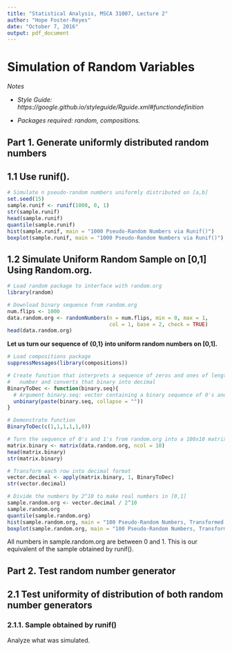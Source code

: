 ```yaml
---
title: "Statistical Analysis, MSCA 31007, Lecture 2"
author: "Hope Foster-Reyes"
date: "October 7, 2016"
output: pdf_document
---
```


# Simulation of Random Variables

_Notes_

* _Style Guide: https://google.github.io/styleguide/Rguide.xml#functiondefinition _

* _Packages required: random, compositions._

## Part 1. Generate uniformly distributed random numbers

## 1.1 Use runif().

```r
# Simulate n pseudo-random numbers uniformly distributed on [a,b]
set.seed(15)
sample.runif <- runif(1000, 0, 1)
str(sample.runif)
head(sample.runif)
quantile(sample.runif)
hist(sample.runif, main = "1000 Pseudo-Random Numbers via Runif()")
boxplot(sample.runif, main = "1000 Pseudo-Random Numbers via Runif()")
```

## 1.2 Simulate Uniform Random Sample on [0,1] Using Random.org.

```r
# Load random package to interface with random.org
library(random)

# Download binary sequence from random.org
num.flips <- 1000
data.random.org <- randomNumbers(n = num.flips, min = 0, max = 1, 
                                 col = 1, base = 2, check = TRUE)
head(data.random.org)
```

**Let us turn our sequence of {0,1} into uniform random numbers on [0,1].**

```r
# Load compositions package
suppressMessages(library(compositions))

# Create function that interprets a sequence of zeros and ones of length n as a binary
#   number and converts that binary into decimal
BinaryToDec <- function(binary.seq){
  # Argument binary.seq: vector containing a binary sequence of 0's and 1's
  unbinary(paste(binary.seq, collapse = ""))
}

# Demonstrate function
BinaryToDec(c(1,1,1,1,1,0))

# Turn the sequence of 0's and 1's from random.org into a 100x10 matrix
matrix.binary <- matrix(data.random.org, ncol = 10)
head(matrix.binary)
str(matrix.binary)

# Transform each row into decimal format
vector.decimal <- apply(matrix.binary, 1, BinaryToDec)
str(vector.decimal)

# Divide the numbers by 2^10 to make real numbers in [0,1]
sample.random.org <- vector.decimal / 2^10
sample.random.org
quantile(sample.random.org)
hist(sample.random.org, main = "100 Pseudo-Random Numbers, Transformed from Random.org Binary Data")
boxplot(sample.random.org, main = "100 Pseudo-Random Numbers, Transformed from Random.org Binary Data")
```

All numbers in sample.random.org are between 0 and 1. This is our equivalent of the sample obtained by runif().

## Part 2. Test random number generator

## 2.1 Test uniformity of distribution of both random number generators

### 2.1.1. Sample obtained by runif()

Analyze what was simulated.


